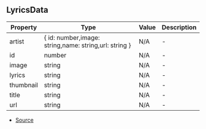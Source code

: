 ## LyricsData


| Property | Type | Value | Description |
| ----------- | ----------- | ----------- | ----------- |
| artist | \{ id: number,image: string,name: string,url: string } | N/A | - |
| id | number | N/A | - |
| image | string | N/A | - |
| lyrics | string | N/A | - |
| thumbnail | string | N/A | - |
| title | string | N/A | - |
| url | string | N/A | - |


- [Source](https://github.com/Androz2091/discord-player/blob/e7a50df/packages/extractor/src/extractors/LyricsExtractor.ts#L41)